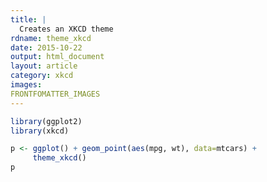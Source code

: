 ```yaml
---
title: |
  Creates an XKCD theme
rdname: theme_xkcd
date: 2015-10-22
output: html_document
layout: article
category: xkcd
images:
FRONTFOMATTER_IMAGES
---
```


```r
library(ggplot2)
library(xkcd)
```

```r
p <- ggplot() + geom_point(aes(mpg, wt), data=mtcars) +
     theme_xkcd()
p



```